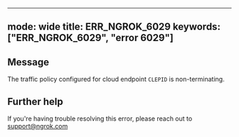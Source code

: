 
---
mode: wide
title: ERR_NGROK_6029
keywords: ["ERR_NGROK_6029", "error 6029"]
---

## Message
The traffic policy configured for cloud endpoint `CLEPID` is non-terminating.




## Further help
If you're having trouble resolving this error, please reach out to [support@ngrok.com](mailto:support@ngrok.com?subject=Help%20with%20ERR_NGROK_6029)

